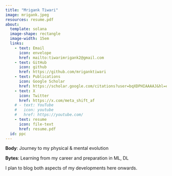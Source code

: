 ```yaml
---
title: "Mrigank Tiwari"
image: mrigank.jpeg
resources: resume.pdf
about:
  template: solana
  image-shape: rectangle
  image-width: 15em
  links:
    - text: Email
      icon: envelope
      href: mailto:tiwarimrigank2@gmail.com
    - text: GitHub
      icon: github
      href: https://github.com/mriganktiwari
    - text: Publications
      icon: Google Scholar
      href: https://scholar.google.com/citations?user=bqXDPHIAAAAJ&hl=en
    - text: X
      icon: Twitter
      href: https://x.com/meta_shift_af
    # - text: YouTube
    #   icon: youtube
    #   href: https://youtube.com/
    - text: resume
      icon: file-text
      href: resume.pdf
  id: ppc
---
```


:::{#ppc}
**Body**: Journey to my physical & mental evolution

**Bytes**: Learning from my career and preparation in ML, DL

I plan to blog both aspects of my developments here onwards.
:::